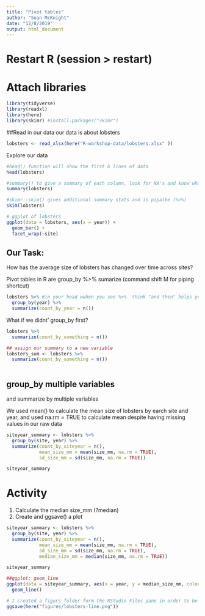 ```yaml
---
title: "Pivot tables"
author: "Sean McKnight"
date: "12/8/2019"
output: html_document
---
```


# Restart R (session > restart)
# Attach libraries
```r
library(tidyverse)
library(readxl)
library(here)
library(skimr) #install.packages("skimr")

```


##Read in our data
our data is about lobsters
```r

lobsters <- read_xlsx(here("R-workshop-data/lobsters.xlsx" ))
```

Explore our data
```r
#head() function will show the first 6 lines of data
head(lobsters)

#summary() to give a summary of each column, look for NA's and know what kind of beast you are dealing with.
summary(lobsters)

#skimr::skim() gives additional summary stats and is pipalbe (%>%)
skim(lobsters)

# ggplot of lobsters
ggplot(data = lobsters, aes(x = year)) +
  geom_bar() +
  facet_wrap(~site)
```


## Our Task: 

How has the average size of lobsters has changed over time across sites?

Pivot tables in R are group_by %>% sumarize (command shift M for piping shortcut)
```r
lobsters %>% #in your head wwhen you see %>%  think "and then" helps you unnest something, and pass the data to the next argument. Think of it as story telling. Take the lobsters data and then group it by year, and then summarize count by year
  group_by(year) %>% 
  summarize(count_by_year = n())

```


What if we didnt' group_by first?
```r
lobsters %>%
  summarize(count_by_something = n())

## assign our summary to a new variable
lobsters_sum <- lobsters %>%
  summarize(count_by_something = n())
  
```

## group_by multiple variables

and summarize by multiple variables

We used mean() to calculate the mean size of lobsters by earch site and year, and used na.rm = TRUE to calculate mean despite having missing values in our raw data
```r
siteyear_summary <- lobsters %>%
  group_by(site, year) %>% 
  summarize(count_by_siteyear = n(),
            mean_size_mm = mean(size_mm, na.rm = TRUE),
            sd_size_mm = sd(size_mm, na.rm = TRUE))

siteyear_summary
```

# Activity

1. Calculate the median size_mm (?median)
2. Create and ggsave() a plot

```r
siteyear_summary <- lobsters %>%
  group_by(site, year) %>% 
  summarize(count_by_siteyear = n(),
            mean_size_mm = mean(size_mm, na.rm = TRUE),
            sd_size_mm = sd(size_mm, na.rm = TRUE),
            median_size_mm = median(size_mm, na.rm = TRUE))

siteyear_summary

##ggplot: geom_line
ggplot(data = siteyear_summary, aes(x = year, y = median_size_mm, color = site)) +
  geom_line()

# I created a figurs folder form the RStudio Files pane in order to be organized and for this code to run
ggsave(here("figures/lobsters-line.png"))

```

